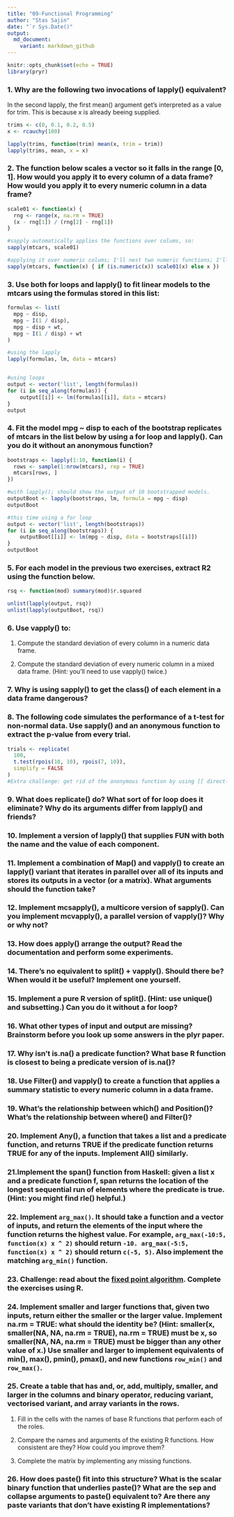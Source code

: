 ```yaml
---
title: "09-Functional Programming"
author: "Stas Sajin"
date: "`r Sys.Date()"
output:
  md_document:
    variant: markdown_github
---
```


```r
knitr::opts_chunk$set(echo = TRUE)
library(pryr)
```


### 1. Why are the following two invocations of lapply() equivalent?
In the second lapply, the first mean() argument get's interpreted as a value for trim. This is because x is already beeing supplied.
```r
trims <- c(0, 0.1, 0.2, 0.5)
x <- rcauchy(100)

lapply(trims, function(trim) mean(x, trim = trim))
lapply(trims, mean, x = x)
```

### 2. The function below scales a vector so it falls in the range [0, 1]. How would you apply it to every column of a data frame? How would you apply it to every numeric column in a data frame?

```r
scale01 <- function(x) {
  rng <- range(x, na.rm = TRUE)
  (x - rng[1]) / (rng[2] - rng[1])
}

#sapply automatically applies the functions over colums, so:
sapply(mtcars, scale01)

#applying it over numeric colums; I'll nest two numeric functions; I'll put a conditional in the anonymous function.
sapply(mtcars, function(x) { if (is.numeric(x)) scale01(x) else x })
```

### 3. Use both for loops and lapply() to fit linear models to the mtcars using the formulas stored in this list:

```r
formulas <- list(
  mpg ~ disp,
  mpg ~ I(1 / disp),
  mpg ~ disp + wt,
  mpg ~ I(1 / disp) + wt
)

#using the lapply
lapply(formulas, lm, data = mtcars)


#using loops
output <- vector('list', length(formulas))
for (i in seq_along(formulas)) { 
    output[[i]] <- lm(formulas[[i]], data = mtcars)
}
output
```


### 4. Fit the model mpg ~ disp to each of the bootstrap replicates of mtcars in the list below by using a for loop and lapply(). Can you do it without an anonymous function?

```r
bootstraps <- lapply(1:10, function(i) {
  rows <- sample(1:nrow(mtcars), rep = TRUE)
  mtcars[rows, ]
})

#with lapply(); should show the output of 10 bootstrapped models.
outputBoot <- lapply(bootstraps, lm, formula = mpg ~ disp)
outputBoot

#this time using a for loop
output <- vector('list', length(bootstraps))
for (i in seq_along(bootstraps)) { 
    outputBoot[[i]] <- lm(mpg ~ disp, data = bootstraps[[i]])
}
outputBoot
```

### 5. For each model in the previous two exercises, extract R2 using the function below.

```r
rsq <- function(mod) summary(mod)$r.squared

unlist(lapply(output, rsq))
unlist(lapply(outputBoot, rsq))
```


### 6. Use vapply() to:

1. Compute the standard deviation of every column in a numeric data frame.

2. Compute the standard deviation of every numeric column in a mixed data frame. (Hint: you'll need to use vapply() twice.)

### 7. Why is using sapply() to get the class() of each element in a data frame dangerous?

### 8. The following code simulates the performance of a t-test for non-normal data. Use sapply() and an anonymous function to extract the p-value from every trial.

```r
trials <- replicate(
  100, 
  t.test(rpois(10, 10), rpois(7, 10)),
  simplify = FALSE
)
#Extra challenge: get rid of the anonymous function by using [[ directly.
```

### 9. What does replicate() do? What sort of for loop does it eliminate? Why do its arguments differ from lapply() and friends?

### 10. Implement a version of lapply() that supplies FUN with both the name and the value of each component.

### 11. Implement a combination of Map() and vapply() to create an lapply() variant that iterates in parallel over all of its inputs and stores its outputs in a vector (or a matrix). What arguments should the function take?

### 12. Implement mcsapply(), a multicore version of sapply(). Can you implement mcvapply(), a parallel version of vapply()? Why or why not?

### 13. How does apply() arrange the output? Read the documentation and perform some experiments.

### 14. There's no equivalent to split() + vapply(). Should there be? When would it be useful? Implement one yourself.

### 15. Implement a pure R version of split(). (Hint: use unique() and subsetting.) Can you do it without a for loop?

### 16. What other types of input and output are missing? Brainstorm before you look up some answers in the plyr paper.

### 17. Why isn't is.na() a predicate function? What base R function is closest to being a predicate version of is.na()?

### 18. Use Filter() and vapply() to create a function that applies a summary statistic to every numeric column in a data frame.

### 19. What's the relationship between which() and Position()? What's the relationship between where() and Filter()?

### 20. Implement Any(), a function that takes a list and a predicate function, and returns TRUE if the predicate function returns TRUE for any of the inputs. Implement All() similarly.

### 21.Implement the span() function from Haskell: given a list x and a predicate function f, span returns the location of the longest sequential run of elements where the predicate is true. (Hint: you might find rle() helpful.)

### 22. Implement `arg_max()`. It should take a function and a vector of inputs, and return the elements of the input where the function returns the highest value. For example, `arg_max(-10:5, function(x) x ^ 2)` should return `-10. arg_max(-5:5, function(x) x ^ 2)` should return `c(-5, 5)`. Also implement the matching `arg_min()` function.

### 23. Challenge: read about the [fixed point algorithm](https://mitpress.mit.edu/sicp/full-text/book/book-Z-H-12.html#%_sec_1.3). Complete the exercises using R.

### 24. Implement smaller and larger functions that, given two inputs, return either the smaller or the larger value. Implement na.rm = TRUE: what should the identity be? (Hint: smaller(x, smaller(NA, NA, na.rm = TRUE), na.rm = TRUE) must be x, so smaller(NA, NA, na.rm = TRUE) must be bigger than any other value of x.) Use smaller and larger to implement equivalents of min(), max(), pmin(), pmax(), and new functions `row_min()` and `row_max()`.

### 25. Create a table that has and, or, add, multiply, smaller, and larger in the columns and binary operator, reducing variant, vectorised variant, and array variants in the rows.

1. Fill in the cells with the names of base R functions that perform each of the roles.

2. Compare the names and arguments of the existing R functions. How consistent are they? How could you improve them?

3. Complete the matrix by implementing any missing functions.

### 26. How does paste() fit into this structure? What is the scalar binary function that underlies paste()? What are the sep and collapse arguments to paste() equivalent to? Are there any paste variants that don't have existing R implementations?

